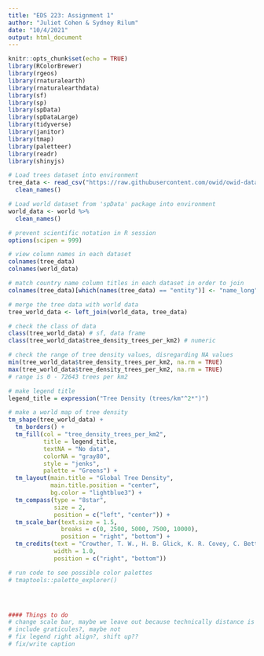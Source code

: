 ```yaml
---
title: "EDS 223: Assignment 1"
author: "Juliet Cohen & Sydney Rilum"
date: "10/4/2021"
output: html_document
---
```


```r
knitr::opts_chunk$set(echo = TRUE)
library(RColorBrewer)
library(rgeos)
library(rnaturalearth)
library(rnaturalearthdata)
library(sf)
library(sp)
library(spData)
library(spDataLarge)
library(tidyverse)
library(janitor)
library(tmap)
library(paletteer)
library(readr)
library(shinyjs)
```

```r
# Load trees dataset into environment
tree_data <- read_csv("https://raw.githubusercontent.com/owid/owid-datasets/master/datasets/Tree%20density%20(Crowther%20et%20al.%202015)/Tree%20density%20(Crowther%20et%20al.%202015).csv") %>% 
  clean_names()

# Load world dataset from 'spData' package into environment
world_data <- world %>% 
  clean_names()
```

```r
# prevent scientific notation in R session
options(scipen = 999)

# view column names in each dataset
colnames(tree_data)
colnames(world_data)
```

```r
# match country name column titles in each dataset in order to join
colnames(tree_data)[which(names(tree_data) == "entity")] <- "name_long"

# merge the tree data with world data
tree_world_data <- left_join(world_data, tree_data)
```

```r
# check the class of data
class(tree_world_data) # sf, data frame
class(tree_world_data$tree_density_trees_per_km2) # numeric

# check the range of tree density values, disregarding NA values
min(tree_world_data$tree_density_trees_per_km2, na.rm = TRUE)
max(tree_world_data$tree_density_trees_per_km2, na.rm = TRUE)
# range is 0 - 72643 trees per km2
```


```r
# make legend title
legend_title = expression("Tree Density (trees/km"^2*")")

# make a world map of tree density
tm_shape(tree_world_data) + 
  tm_borders() + 
  tm_fill(col = "tree_density_trees_per_km2", 
          title = legend_title,
          textNA = "No data",
          colorNA = "gray80",
          style = "jenks",
          palette = "Greens") +
  tm_layout(main.title = "Global Tree Density", 
            main.title.position = "center",
            bg.color = "lightblue3") +
  tm_compass(type = "8star",
             size = 2,
             position = c("left", "center")) +
  tm_scale_bar(text.size = 1.5,
               breaks = c(0, 2500, 5000, 7500, 10000),
               position = "right", "bottom") +
  tm_credits(text = "Crowther, T. W., H. B. Glick, K. R. Covey, C. Bettigole, D. S. Maynard, S. M. Thomas, J. R. Smith, et al. 2015. “Mapping Tree Density at a Global Scale.” Nature 525 (7568): 201–5. https://doi.org/10.1038/nature14967.", 
             width = 1.0,
             position = c("right", "bottom"))

# run code to see possible color palettes
# tmaptools::palette_explorer()




#### Things to do
# change scale bar, maybe we leave out because technically distance is not the same for each latitude
# include graticules?, maybe not
# fix legend right align?, shift up??
# fix/write caption

```














